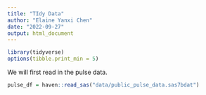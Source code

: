 ```yaml
---
title: "TIdy Data"
author: "Elaine Yanxi Chen"
date: "2022-09-27"
output: html_document
---
```


```r
library(tidyverse)
options(tibble.print_min = 5)
```

We will first read in the pulse data.

```r
pulse_df = haven::read_sas("data/public_pulse_data.sas7bdat")
```

